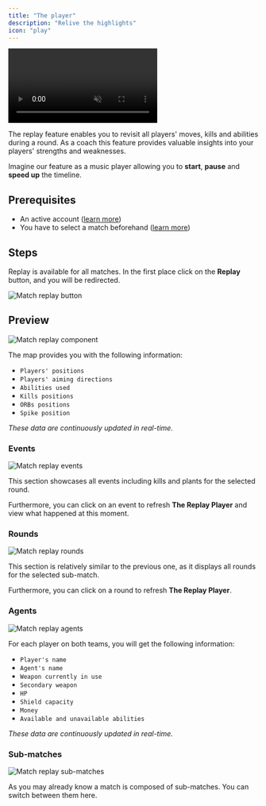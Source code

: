 ```yaml
---
title: "The player"
description: "Relive the highlights"
icon: "play"
---
```


<Frame>
    <video
        autoPlay
        muted
        loop
        playsInline
        className="w-full aspect-video"
        src="./images/the-player/presentation.mp4"
    ></video>
</Frame>

The replay feature enables you to revisit all players' moves, kills and abilities during a round.
As a coach this feature provides valuable insights into your players' strengths and weaknesses.

Imagine our feature as a music player allowing you to **start**, **pause** and **speed up** the timeline.

## Prerequisites

- An active account ([learn more](/get-started/setup))
- You have to select a match beforehand ([learn more](/core/match/root))

## Steps

Replay is available for all matches.
In the first place click on the **Replay** button, and you will be redirected.

<Frame>
    <img
        src="./images/the-player/button.png"
        className="h-80"
        alt="Match replay button"
    />
</Frame>

## Preview

<Frame>
    <img
        src="./images/the-player/component.png"
        alt="Match replay component"
    />
</Frame>

The map provides you with the following information:
- `Players' positions`
- `Players' aiming directions`
- `Abilities used`
- `Kills positions`
- `ORBs positions`
- `Spike position`

_These data are continuously updated in real-time._

### Events

<Frame>
    <img
        src="./images/the-player/events.png"
        alt="Match replay events"
    />
</Frame>

This section showcases all events including kills and plants for the selected round.

Furthermore, you can click on an event to refresh **The Replay Player** and view what happened at this moment.

### Rounds

<Frame>
    <img
        src="./images/the-player/rounds.png"
        alt="Match replay rounds"
    />
</Frame>

This section is relatively similar to the previous one, as it displays all rounds for the selected sub-match.

Furthermore, you can click on a round to refresh **The Replay Player**.

### Agents

<Frame>
    <img
        src="./images/the-player/agents.png"
        alt="Match replay agents"
        className="h-96"
    />
</Frame>

For each player on both teams, you will get the following information:
- `Player's name`
- `Agent's name`
- `Weapon currently in use`
- `Secondary weapon`
- `HP`
- `Shield capacity`
- `Money`
- `Available and unavailable abilities`

_These data are continuously updated in real-time._

### Sub-matches

<Frame>
    <img
        src="./images/the-player/sub-matches.png"
        alt="Match replay sub-matches"
    />
</Frame>

As you may already know a match is composed of sub-matches.
You can switch between them here.
